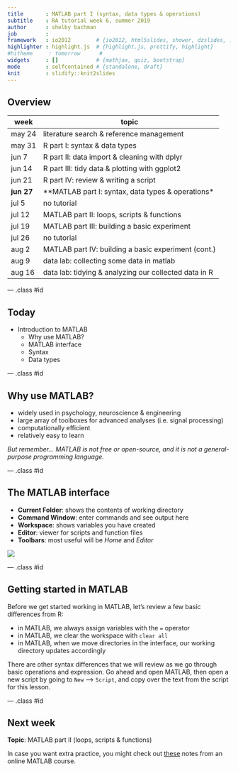 ```yaml
---
title       : MATLAB part I (syntax, data types & operations)
subtitle    : RA tutorial week 6, summer 2019
author      : shelby bachman
job         : 
framework   : io2012        # {io2012, html5slides, shower, dzslides, ...}
highlighter : highlight.js  # {highlight.js, prettify, highlight}
#hitheme     : tomorrow      # 
widgets     : []            # {mathjax, quiz, bootstrap}
mode        : selfcontained # {standalone, draft}
knit        : slidify::knit2slides
---
```


<style>
.title-slide {
  background-color: #bbbcce; /* #EDE0CF; ; #CA9F9D*/
}
strong {
  font-weight: bold;
}
em {
  font-style: italic
}
.title-slide hgroup > h1{
  font-family: 'Oswald';
}

.title-slide hgroup > h2{
  font-family: 'Oswald','Calibri';
}
slide:not(.segue) h2{
  font-family: Trebuchet MS; /*, 'Oswald', sans-serif; */
}
</style>

## Overview

week | topic
--------- |----------
may 24 | literature search & reference management
may 31    | R part I: syntax & data types
jun 7     | R part II: data import & cleaning with dplyr
jun 14    | R part III: tidy data & plotting with ggplot2
jun 21    | R part IV: review & writing a script
**jun 27**    | **MATLAB part I: syntax, data types & operations*
jul 5     | no tutorial
jul 12    | MATLAB part II: loops, scripts & functions
jul 19    | MATLAB part III: building a basic experiment
jul 26    | no tutorial
aug 2     | MATLAB part IV: building a basic experiment (cont.)
aug 9     | data lab: collecting some data in matlab
aug 16    | data lab: tidying & analyzing our collected data in R

--- .class #id

## Today

- Introduction to MATLAB
  - Why use MATLAB?
  - MATLAB interface
  - Syntax
  - Data types

--- .class #id

## Why use MATLAB?

- widely used in psychology, neuroscience & engineering
- large array of toolboxes for advanced analyses (i.e. signal processing)
- computationally efficient
- relatively easy to learn

*But remember... MATLAB is not free or open-source, and it is not a general-purpose programming language.*

--- .class #id

## The MATLAB interface

- **Current Folder**: shows the contents of working directory
- **Command Window**: enter commands and see output here
- **Workspace**: shows variables you have created
- **Editor**: viewer for scripts and function files
- **Toolbars**: most useful will be *Home* and *Editor*

![](images/matlab_window.png?raw=true)

--- .class #id

## Getting started in MATLAB

Before we get started working in MATLAB, let's review a few basic differences from R:

- in MATLAB, we always assign variables with the `=` operator
- in MATLAB, we clear the workspace with `clear all`
- in MATLAB, when we move directories in the interface, our working directory updates accordingly

There are other syntax differences that we will review as we go through basic operations and expression. Go ahead and open MATLAB, then open a new script by going to `New` --> `Script`, and copy over the text from the script for this lesson.

--- .class #id

## Next week

**Topic**: MATLAB part II (loops, scripts & functions)

In case you want extra practice, you might check out [these](https://ocw.mit.edu/resources/res-18-002-introduction-to-matlab-spring-2008/lecture-notes/) notes from an online MATLAB course.

